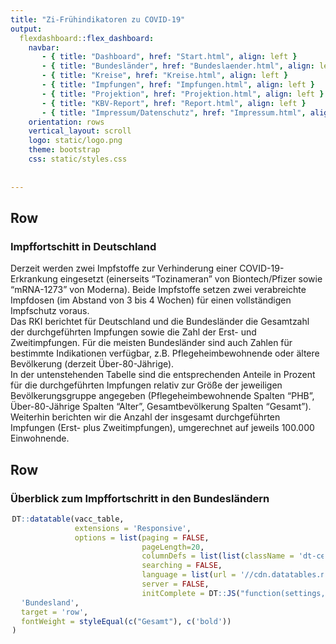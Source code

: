 ```yaml
---
title: "Zi-Frühindikatoren zu COVID-19"
output: 
  flexdashboard::flex_dashboard:
    navbar:
       - { title: "Dashboard", href: "Start.html", align: left }
       - { title: "Bundesländer", href: "Bundeslaender.html", align: left }
       - { title: "Kreise", href: "Kreise.html", align: left }
       - { title: "Impfungen", href: "Impfungen.html", align: left }
       - { title: "Projektion", href: "Projektion.html", align: left }
       - { title: "KBV-Report", href: "Report.html", align: left }
       - { title: "Impressum/Datenschutz", href: "Impressum.html", align: left }
    orientation: rows
    vertical_layout: scroll 
    logo: static/logo.png
    theme: bootstrap
    css: static/styles.css
    
    
---
```


Row
-----------------------------------------------------------------------

### **Impffortschitt in Deutschland** 

Derzeit werden zwei Impfstoffe zur Verhinderung einer COVID-19-Erkrankung eingesetzt (einerseits "Tozinameran" von Biontech/Pfizer sowie "mRNA-1273" von Moderna). Beide Impfstoffe setzen zwei verabreichte Impfdosen (im Abstand von 3 bis 4 Wochen) für einen vollständigen Impfschutz voraus.\
Das RKI berichtet für Deutschland und die Bundesländer die Gesamtzahl der durchgeführten Impfungen sowie die Zahl der Erst- und Zweitimpfungen. Für die meisten Bundesländer sind auch Zahlen für bestimmte Indikationen verfügbar, z.B. Pflegeheimbewohnende oder ältere Bevölkerung (derzeit Über-80-Jährige).\
In der untenstehenden Tabelle sind die entsprechenden Anteile in Prozent für die durchgeführten Impfungen relativ zur Größe der jeweiligen Bevölkerungsgruppe angegeben (Pflegeheimbewohnende Spalten "PHB", Über-80-Jährige Spalten "Alter", Gesamtbevölkerung Spalten "Gesamt"). Weiterhin berichten wir die Anzahl der insgesamt durchgeführten Impfungen (Erst- plus Zweitimpfungen), umgerechnet auf jeweils 100.000 Einwohnende.

Row
-----------------------------------------------------------------------

### **Überblick zum Impffortschritt in den Bundesländern**

<div style = "width:99% !important; height:auto; margin: auto;">
```r
DT::datatable(vacc_table,
              extensions = 'Responsive',
              options = list(paging = FALSE,          
                             pageLength=20,
                             columnDefs = list(list(className = 'dt-center', targets = 2:8)),
                             searching = FALSE,
                             language = list(url = '//cdn.datatables.net/plug-ins/1.10.11/i18n/German.json'),
                             server = FALSE,
                             initComplete = DT::JS("function(settings, json) {","$(this.api().table().header()).css({'background-color':'#0086C5','color': '#fff'});","}"))) %>% formatStyle(
  'Bundesland',
  target = 'row',
  fontWeight = styleEqual(c("Gesamt"), c('bold'))
)

```
</div>